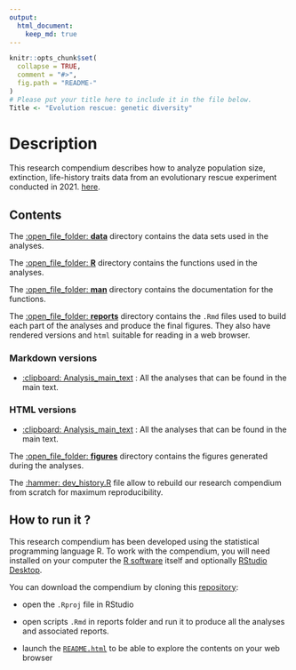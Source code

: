 ```yaml
---
output: 
  html_document:
    keep_md: true
---
```


<!-- README.md is generated from README.Rmd. Please edit that file -->

```r
knitr::opts_chunk$set(
  collapse = TRUE,
  comment = "#>",
  fig.path = "README-"
)
# Please put your title here to include it in the file below.
Title <- "Evolution rescue: genetic diversity"
```

# Description


This research compendium describes how to analyze population size, extinction, life-history traits data from an evolutionary rescue experiment conducted in 2021. [here](https://github.com/olazlaure/AnalysisEvolRescueExp).


## Contents

The [:open_file_folder: **data**](data/) directory contains the data sets used in the analyses. 

The [:open_file_folder: **R**](R/) directory contains the functions used in the analyses.

The [:open_file_folder: **man**](man/) directory contains the documentation for the functions.
  
The [:open_file_folder: **reports**](reports/) directory contains the `.Rmd` files used to build each part of the analyses and produce the final figures. They also have rendered versions and `html` suitable for reading in a web browser.

### Markdown versions

 - [:clipboard: Analysis_main_text](reports/mainanalysis.Rmd) : All the analyses that can be found in the main text.

 
### HTML versions

 - [:clipboard: Analysis_main_text](reports/mainanalysis.html) : All the analyses that can be found in the main text.

The [:open_file_folder: **figures**](figures/) directory contains the figures generated during the analyses.

The [:hammer: dev_history.R](dev_history.R) file allow to rebuild our research compendium from scratch for maximum reproducibility.


## How to run it ?

This research compendium has been developed using the statistical programming language R. To work with the compendium, you will need
installed on your computer the [R software](https://cloud.r-project.org/)
itself and optionally [RStudio Desktop](https://rstudio.com/products/rstudio/download/).

You can download the compendium by cloning this [repository](https://github.com/olazlaure/EvolRescueDiversity.git):
  
  - open the `.Rproj` file in RStudio

  - open scripts `.Rmd` in reports folder and run it to produce all the analyses and associated reports.
  
  - launch the [`README.html`](README.html) to be able to explore the contents on your web browser


